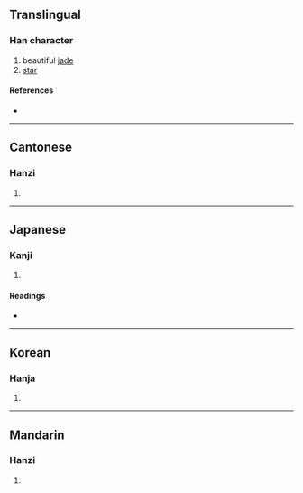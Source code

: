{{character info/new}}
==Translingual==

===Han character===
{{Han char|rn=96|rad=玉|as=07|sn=11|four=18181|canj=MGONO|ids=⿰𤣩⿱𠂉疋}}

# beautiful [[jade]]
# [[star]]

====References====
* {{Han ref|kx=0732.260|dkj=21008|dj=1144.030|hdz=21117.120|uh=7401|ud=29697|bh=D66F|bd=54895}}

----

==Cantonese==

===Hanzi===
{{yue-hanzi|jyut=|y=syun4}}

# {{defn|lang=yue|sort=玉07}}

----

==Japanese==

===Kanji===
{{ja-kanji|grade=|rs=玉07}}

# {{defn|lang=ja|sort=玉07}}

====Readings====
* {{ja-readings|on=[[ぜん]] (zen), [[せん]] (sen), [[けい]] (kei)|kun=}}

----

==Korean==

===Hanja===
{{ko-hanja|hangeul=[[선]]|eumhun=|rv=seon|mr=sŏn|y=sen}}

# {{defn|lang=ko|sort=玉07}}

----

==Mandarin==

===Hanzi===
{{cmn-hanzi|pin=[[xu]] (xuan), [[xuán]] ([[xuan2]])|wg=<sup>n</sup>, hsüan<sup>2</sup>}}

# {{defn|lang=cmn|sort=玉07}}